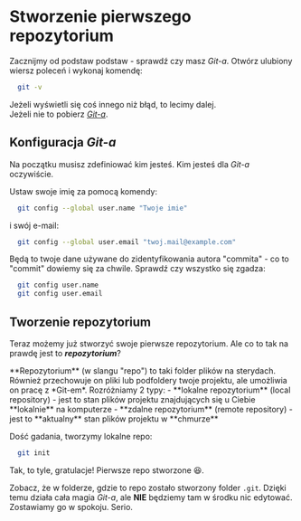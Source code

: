 
# Stworzenie pierwszego repozytorium

Zacznijmy od podstaw podstaw - sprawdź czy masz *Git-a*. Otwórz ulubiony wiersz poleceń i wykonaj komendę:
```bash
  git -v
```
Jeżeli wyświetli się coś innego niż błąd, to lecimy dalej.\
Jeżeli nie to pobierz [*Git-a*](https://git-scm.com/downloads).

## Konfiguracja *Git-a*

Na początku musisz zdefiniować kim jesteś. Kim jesteś dla *Git-a* oczywiście.

Ustaw swoje imię za pomocą komendy:
```bash
  git config --global user.name "Twoje imie"
```
i swój e-mail:
```bash
  git config --global user.email "twoj.mail@example.com"
```

Będą to twoje dane używane do zidentyfikowania autora "commita" - co to "commit" dowiemy się za chwile.
Sprawdź czy wszystko się zgadza:
```bash
  git config user.name
  git config user.email
```

## Tworzenie repozytorium

Teraz możemy już stworzyć swoje pierwsze repozytorium. Ale co to tak na prawdę jest to ***repozytorium***?

<Callout type="info" emoji="ℹ️">
    **Repozytorium** (w slangu "repo") to taki folder plików na sterydach. Również przechowuje on pliki lub podfoldery twoje projektu, ale umożliwia on pracę z *Git-em*. Rozróżniamy 2 typy:
    - **lokalne repozytorium** (local repository) - jest to stan plików projektu znajdujących się u Ciebie **lokalnie** na komputerze
    - **zdalne repozytorium** (remote repository) - jest to **aktualny** stan plików projektu w **chmurze**
</Callout>

Dość gadania, tworzymy lokalne repo:
```bash
  git init
```
Tak, to tyle, gratulacje! Pierwsze repo stworzone 😆.

Zobacz, że w folderze, gdzie to repo zostało stworzony folder `.git`. Dzięki temu działa cała magia *Git-a*, ale **NIE** będziemy tam w środku nic edytować. Zostawiamy go w spokoju. Serio.